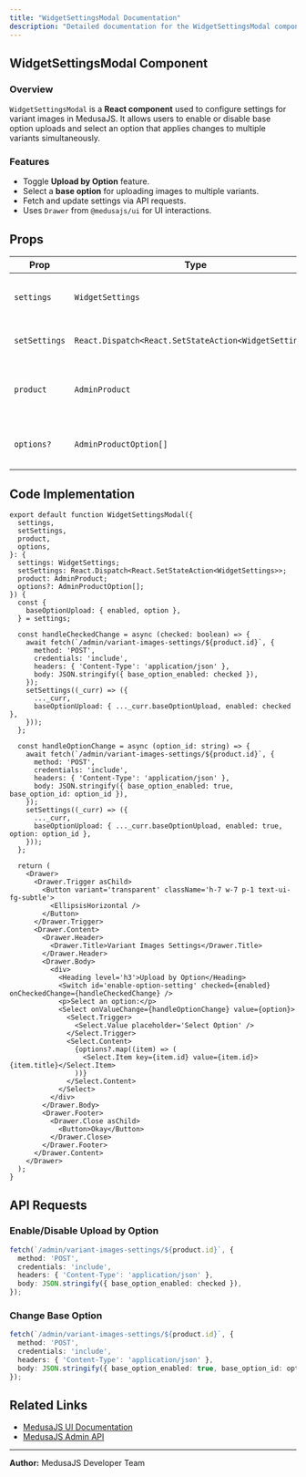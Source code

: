 ```yaml
---
title: "WidgetSettingsModal Documentation"
description: "Detailed documentation for the WidgetSettingsModal component in MedusaJS."
---
```



## WidgetSettingsModal Component

### Overview
`WidgetSettingsModal` is a **React component** used to configure settings for variant images in MedusaJS. It allows users to enable or disable base option uploads and select an option that applies changes to multiple variants simultaneously.

### Features
- Toggle **Upload by Option** feature.
- Select a **base option** for uploading images to multiple variants.
- Fetch and update settings via API requests.
- Uses `Drawer` from `@medusajs/ui` for UI interactions.

## Props

| Prop       | Type                                        | Description |
|------------|--------------------------------|--------------------------------------------------------|
| `settings` | `WidgetSettings`               | Current settings for variant images. |
| `setSettings` | `React.Dispatch<React.SetStateAction<WidgetSettings>>` | Function to update settings. |
| `product` | `AdminProduct`               | The product associated with the settings. |
| `options?` | `AdminProductOption[]`         | List of available options for selection. |

## Code Implementation

```tsx
export default function WidgetSettingsModal({
  settings,
  setSettings,
  product,
  options,
}: {
  settings: WidgetSettings;
  setSettings: React.Dispatch<React.SetStateAction<WidgetSettings>>;
  product: AdminProduct;
  options?: AdminProductOption[];
}) {
  const {
    baseOptionUpload: { enabled, option },
  } = settings;

  const handleCheckedChange = async (checked: boolean) => {
    await fetch(`/admin/variant-images-settings/${product.id}`, {
      method: 'POST',
      credentials: 'include',
      headers: { 'Content-Type': 'application/json' },
      body: JSON.stringify({ base_option_enabled: checked }),
    });
    setSettings((_curr) => ({
      ..._curr,
      baseOptionUpload: { ..._curr.baseOptionUpload, enabled: checked },
    }));
  };

  const handleOptionChange = async (option_id: string) => {
    await fetch(`/admin/variant-images-settings/${product.id}`, {
      method: 'POST',
      credentials: 'include',
      headers: { 'Content-Type': 'application/json' },
      body: JSON.stringify({ base_option_enabled: true, base_option_id: option_id }),
    });
    setSettings((_curr) => ({
      ..._curr,
      baseOptionUpload: { ..._curr.baseOptionUpload, enabled: true, option: option_id },
    }));
  };

  return (
    <Drawer>
      <Drawer.Trigger asChild>
        <Button variant='transparent' className='h-7 w-7 p-1 text-ui-fg-subtle'>
          <EllipsisHorizontal />
        </Button>
      </Drawer.Trigger>
      <Drawer.Content>
        <Drawer.Header>
          <Drawer.Title>Variant Images Settings</Drawer.Title>
        </Drawer.Header>
        <Drawer.Body>
          <div>
            <Heading level='h3'>Upload by Option</Heading>
            <Switch id='enable-option-setting' checked={enabled} onCheckedChange={handleCheckedChange} />
            <p>Select an option:</p>
            <Select onValueChange={handleOptionChange} value={option}>
              <Select.Trigger>
                <Select.Value placeholder='Select Option' />
              </Select.Trigger>
              <Select.Content>
                {options?.map((item) => (
                  <Select.Item key={item.id} value={item.id}>{item.title}</Select.Item>
                ))}
              </Select.Content>
            </Select>
          </div>
        </Drawer.Body>
        <Drawer.Footer>
          <Drawer.Close asChild>
            <Button>Okay</Button>
          </Drawer.Close>
        </Drawer.Footer>
      </Drawer.Content>
    </Drawer>
  );
}
```

## API Requests

### Enable/Disable Upload by Option
```ts
fetch(`/admin/variant-images-settings/${product.id}`, {
  method: 'POST',
  credentials: 'include',
  headers: { 'Content-Type': 'application/json' },
  body: JSON.stringify({ base_option_enabled: checked }),
});
```

### Change Base Option
```ts
fetch(`/admin/variant-images-settings/${product.id}`, {
  method: 'POST',
  credentials: 'include',
  headers: { 'Content-Type': 'application/json' },
  body: JSON.stringify({ base_option_enabled: true, base_option_id: option_id }),
});
```

## Related Links
- [MedusaJS UI Documentation](https://docs.medusajs.com/ui/)
- [MedusaJS Admin API](https://docs.medusajs.com/api/admin/)

---
**Author:** MedusaJS Developer Team

